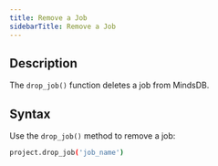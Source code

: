 ```yaml
---
title: Remove a Job
sidebarTitle: Remove a Job
---
```


## Description

The `drop_job()` function deletes a job from MindsDB.

## Syntax

Use the `drop_job()` method to remove a job:

```bash
project.drop_job('job_name')
```
